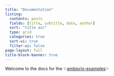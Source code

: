 ```yaml
---
title: "Documentation"
listing:
  contents: posts
  fields: [title, subtitle, date, author]
  sort: "title asc"
  type: grid
  categories: true
  sort-ui: true
  filter-ui: false
page-layout: full
title-block-banner: true
---
```


Welcome to the docs for the ✨[ambiorix-examples](https://github.com/ambiorix-web/ambiorix-examples)✨
